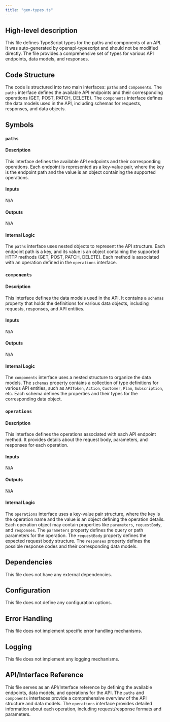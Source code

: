 ```yaml
---
title: "gen-types.ts"
---
```


## High-level description
This file defines TypeScript types for the paths and components of an API. It was auto-generated by openapi-typescript and should not be modified directly. The file provides a comprehensive set of types for various API endpoints, data models, and responses.

## Code Structure
The code is structured into two main interfaces: `paths` and `components`. The `paths` interface defines the available API endpoints and their corresponding operations (GET, POST, PATCH, DELETE). The `components` interface defines the data models used in the API, including schemas for requests, responses, and data objects.

## Symbols
### `paths`
#### Description
This interface defines the available API endpoints and their corresponding operations. Each endpoint is represented as a key-value pair, where the key is the endpoint path and the value is an object containing the supported operations.

#### Inputs
N/A

#### Outputs
N/A

#### Internal Logic
The `paths` interface uses nested objects to represent the API structure. Each endpoint path is a key, and its value is an object containing the supported HTTP methods (GET, POST, PATCH, DELETE). Each method is associated with an operation defined in the `operations` interface.

### `components`
#### Description
This interface defines the data models used in the API. It contains a `schemas` property that holds the definitions for various data objects, including requests, responses, and API entities.

#### Inputs
N/A

#### Outputs
N/A

#### Internal Logic
The `components` interface uses a nested structure to organize the data models. The `schemas` property contains a collection of type definitions for various API entities, such as `APIToken`, `Action`, `Customer`, `Plan`, `Subscription`, etc. Each schema defines the properties and their types for the corresponding data object.

### `operations`
#### Description
This interface defines the operations associated with each API endpoint method. It provides details about the request body, parameters, and responses for each operation.

#### Inputs
N/A

#### Outputs
N/A

#### Internal Logic
The `operations` interface uses a key-value pair structure, where the key is the operation name and the value is an object defining the operation details. Each operation object may contain properties like `parameters`, `requestBody`, and `responses`. The `parameters` property defines the query or path parameters for the operation. The `requestBody` property defines the expected request body structure. The `responses` property defines the possible response codes and their corresponding data models.

## Dependencies
This file does not have any external dependencies.

## Configuration
This file does not define any configuration options.

## Error Handling
This file does not implement specific error handling mechanisms.

## Logging
This file does not implement any logging mechanisms.

## API/Interface Reference
This file serves as an API/Interface reference by defining the available endpoints, data models, and operations for the API. The `paths` and `components` interfaces provide a comprehensive overview of the API structure and data models. The `operations` interface provides detailed information about each operation, including request/response formats and parameters.
